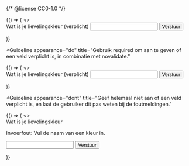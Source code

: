 {/* @license CC0-1.0 */}


<Guideline appearance="do" title="Gebruik aria-required om aan te geven of een veld verplicht is.">
  <Canvas language="html">
    {() => (
      <>
        <form>
          <label for="kleur8">Wat is je lievelingskleur (verplicht)</label>
          <input type="text" id="kleur8" name="lievelingskleur" aria-required="true" aria-invalid="false" />
          <button>Verstuur</button>
        </form>
      </>
    )}
  </Canvas>
</Guideline>

<Guideline
  appearance="do"
  title="Gebruik required om aan te geven of een veld verplicht is, in combinatie met novalidate."
>
  <Canvas language="html">
    {() => (
      <>
        <form novalidate>
          <label for="kleur9">Wat is je lievelingskleur (verplicht)</label>
          <input type="text" id="kleur9" name="lievelingskleur" required aria-invalid="false" />
          <button>Verstuur</button>
        </form>
      </>
    )}
  </Canvas>
</Guideline>

<Guideline
  appearance="dont"
  title="Geef helemaal niet aan of een veld verplicht is, en laat de gebruiker dit pas weten bij de foutmeldingen."
>
  <Canvas language="html">
    {() => (
      <>
        <form>
          <label for="kleur10">Wat is je lievelingskleur</label>
          <p id="fout10">Invoerfout: Vul de naam van een kleur in.</p>
          <input type="text" id="kleur10" aria-describedby="fout10" name="lievelingskleur" />
          <button>Verstuur</button>
        </form>
      </>
    )}
  </Canvas>
</Guideline>
